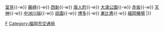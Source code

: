 {{鐵道路線
| 模板名稱 = 機場線 (福岡市地下鐵)
| 名稱 = [[File:Fukuoka City Subway Logo.svg|25px|link=福岡市交通局]] <small>[[福岡市地下鐵]]</small> [[機場線 (福岡市地下鐵)|機場線]] [[File:Subway FukuokaKuko.svg|18px]] 
| 代表色 = #e51
| 背景顏色 = #FFFFFF 
| 車站列表 = （[[Template:筑肥線|筑前前原、唐津方向]]←）[[姪濱站|姪濱]]{{-w}} [[室見站|室見]]{{-w}} [[藤崎站 (福岡縣)|藤崎]]{{-w}} [[西新站|西新]]{{-w}} [[唐人町站|唐人町]]{{-w}} [[大濠公園站|大濠公園]]{{-w}} [[赤坂站 (福岡縣)|赤坂]]{{-w}} [[天神站|天神]]{{-w}} [[中洲川端站|中洲川端]]{{-w}} [[祇園站 (福岡縣)|祇園]]{{-w}} [[博多站|博多]]{{-w}} [[東比惠站|東比惠]]{{-w}} [[福岡機場站|福岡機場]]
|}}<noinclude>
[[Category:日本地鐵模板|F]]
[[Category:福岡市交通局]]
</noinclude>